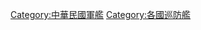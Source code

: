 {{Commonscat|Frigates of Taiwan}}

[[Category:中華民國軍艦|Category:中華民國軍艦]]
[[Category:各國巡防艦|Category:各國巡防艦]]